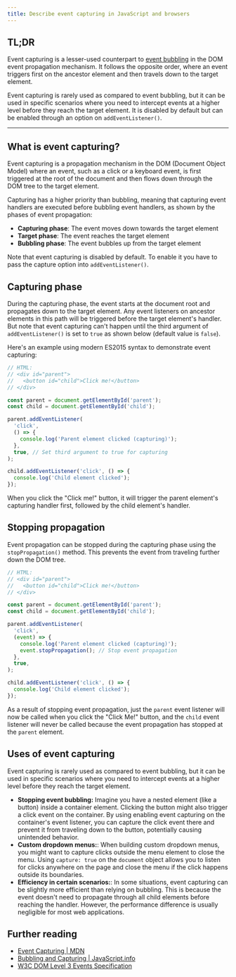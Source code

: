 ```yaml
---
title: Describe event capturing in JavaScript and browsers
---
```


## TL;DR

Event capturing is a lesser-used counterpart to [event bubbling](/questions/quiz/describe-event-bubbling) in the DOM event propagation mechanism. It follows the opposite order, where an event triggers first on the ancestor element and then travels down to the target element.

Event capturing is rarely used as compared to event bubbling, but it can be used in specific scenarios where you need to intercept events at a higher level before they reach the target element. It is disabled by default but can be enabled through an option on `addEventListener()`.

---

## What is event capturing?

Event capturing is a propagation mechanism in the DOM (Document Object Model) where an event, such as a click or a keyboard event, is first triggered at the root of the document and then flows down through the DOM tree to the target element.

Capturing has a higher priority than bubbling, meaning that capturing event handlers are executed before bubbling event handlers, as shown by the phases of event propagation:

- **Capturing phase**: The event moves down towards the target element
- **Target phase**: The event reaches the target element
- **Bubbling phase**: The event bubbles up from the target element

Note that event capturing is disabled by default. To enable it you have to pass the capture option into `addEventListener()`.

## Capturing phase

During the capturing phase, the event starts at the document root and propagates down to the target element. Any event listeners on ancestor elements in this path will be triggered before the target element's handler. But note that event capturing can't happen until the third argument of `addEventListener()` is set to `true` as shown below (default value is `false`).

Here's an example using modern ES2015 syntax to demonstrate event capturing:

```js
// HTML:
// <div id="parent">
//   <button id="child">Click me!</button>
// </div>

const parent = document.getElementById('parent');
const child = document.getElementById('child');

parent.addEventListener(
  'click',
  () => {
    console.log('Parent element clicked (capturing)');
  },
  true, // Set third argument to true for capturing
);

child.addEventListener('click', () => {
  console.log('Child element clicked');
});
```

When you click the "Click me!" button, it will trigger the parent element's capturing handler first, followed by the child element's handler.

## Stopping propagation

Event propagation can be stopped during the capturing phase using the `stopPropagation()` method. This prevents the event from traveling further down the DOM tree.

```js
// HTML:
// <div id="parent">
//   <button id="child">Click me!</button>
// </div>

const parent = document.getElementById('parent');
const child = document.getElementById('child');

parent.addEventListener(
  'click',
  (event) => {
    console.log('Parent element clicked (capturing)');
    event.stopPropagation(); // Stop event propagation
  },
  true,
);

child.addEventListener('click', () => {
  console.log('Child element clicked');
});
```

As a result of stopping event propagation, just the `parent` event listener will now be called when you click the "Click Me!" button, and the `child` event listener will never be called because the event propagation has stopped at the `parent` element.

## Uses of event capturing

Event capturing is rarely used as compared to event bubbling, but it can be used in specific scenarios where you need to intercept events at a higher level before they reach the target element.

- **Stopping event bubbling:** Imagine you have a nested element (like a button) inside a container element. Clicking the button might also trigger a click event on the container. By using enabling event capturing on the container's event listener, you can capture the click event there and prevent it from traveling down to the button, potentially causing unintended behavior.
- **Custom dropdown menus:**: When building custom dropdown menus, you might want to capture clicks outside the menu element to close the menu. Using `capture: true` on the `document` object allows you to listen for clicks anywhere on the page and close the menu if the click happens outside its boundaries.
- **Efficiency in certain scenarios:**: In some situations, event capturing can be slightly more efficient than relying on bubbling. This is because the event doesn't need to propagate through all child elements before reaching the handler. However, the performance difference is usually negligible for most web applications.

## Further reading

- [Event Capturing | MDN](https://developer.mozilla.org/en-US/docs/Learn/JavaScript/Building_blocks/Events#event_capture)
- [Bubbling and Capturing | JavaScript.info](https://javascript.info/bubbling-and-capturing)
- [W3C DOM Level 3 Events Specification](https://www.w3.org/TR/DOM-Level-3-Events/#event-flow)
